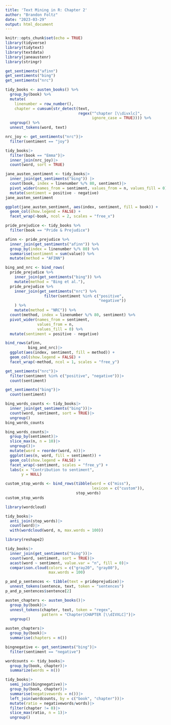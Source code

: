 ```yaml
---
title: 'Text Mining in R: Chapter 2'
author: "Brandon Foltz"
date: "2023-03-29"
output: html_document
---
```


```r
knitr::opts_chunk$set(echo = TRUE)
library(tidyverse)
library(tidytext)
library(textdata)
library(janeaustenr)
library(stringr)
```
```r
get_sentiments("afinn")
get_sentiments("bing")
get_sentiments("nrc")
```
```r
tidy_books <- austen_books() %>%
  group_by(book) %>%
  mutate(
    linenumber = row_number(),
    chapter = cumsum(str_detect(text, 
                                regex("^chapter [\\divxlc]", 
                                      ignore_case = TRUE)))) %>%
  ungroup() %>%
  unnest_tokens(word, text)
```
```r
nrc_joy <- get_sentiments("nrc")|>
  filter(sentiment == "joy")

tidy_books|>
  filter(book == "Emma")|>
  inner_join(nrc_joy)|>
  count(word, sort = TRUE)
```
```r
jane_austen_sentiment <- tidy_books|>
  inner_join(get_sentiments("bing")) |>
  count(book, index = linenumber %/% 80, sentiment)|>
  pivot_wider(names_from = sentiment, values_from = n, values_fill = 0)|>
  mutate(sentiment = positive - negative)
jane_austen_sentiment
```
```r
ggplot(jane_austen_sentiment, aes(index, sentiment, fill = book)) +
  geom_col(show.legend = FALSE) +
  facet_wrap(~book, ncol = 2, scales = "free_x")
```
```r
pride_prejudice <- tidy_books %>% 
  filter(book == "Pride & Prejudice")

afinn <- pride_prejudice %>% 
  inner_join(get_sentiments("afinn")) %>% 
  group_by(index = linenumber %/% 80) %>% 
  summarise(sentiment = sum(value)) %>% 
  mutate(method = "AFINN")

bing_and_nrc <- bind_rows(
  pride_prejudice %>% 
    inner_join(get_sentiments("bing")) %>%
    mutate(method = "Bing et al."),
  pride_prejudice %>% 
    inner_join(get_sentiments("nrc") %>% 
                 filter(sentiment %in% c("positive", 
                                         "negative"))
    ) %>%
    mutate(method = "NRC")) %>%
  count(method, index = linenumber %/% 80, sentiment) %>%
  pivot_wider(names_from = sentiment,
              values_from = n,
              values_fill = 0) %>% 
  mutate(sentiment = positive - negative)
```
```r
bind_rows(afinn,
          bing_and_nrc)|>
  ggplot(aes(index, sentiment, fill = method)) +
  geom_col(show.legend = FALSE) +
  facet_wrap(~method, ncol = 1, scales = "free_y")
```
```r
get_sentiments("nrc")|>
  filter(sentiment %in% c("positive", "negative"))|>
  count(sentiment)

get_sentiments("bing")|>
  count(sentiment)
```
```r
bing_words_counts <- tidy_books|>
  inner_join(get_sentiments("bing"))|>
  count(word, sentiment, sort = TRUE)|>
  ungroup()
bing_words_counts

bing_words_counts|>
  group_by(sentiment)|>
  slice_max(n, n = 10)|>
  ungroup()|>
  mutate(word = reorder(word, n))|>
  ggplot(aes(n, word, fill = sentiment)) +
  geom_col(show.legend = FALSE) +
  facet_wrap(~sentiment, scales = "free_y") +
  labs(x = "Contribution to sentiment",
       y = NULL)
```
```r
custom_stop_words <- bind_rows(tibble(word = c("miss"),
                                      lexicon = c("custom")),
                               stop_words)
custom_stop_words
```
```r
library(wordcloud)

tidy_books|>
  anti_join(stop_words)|>
  count(word)|>
  with(wordcloud(word, n, max.words = 100))
```
```r
library(reshape2)

tidy_books|>
  inner_join(get_sentiments("bing"))|>
  count(word, sentiment, sort = TRUE)|>
  acast(word ~ sentiment, value.var = "n", fill = 0)|>
  comparison.cloud(colors = c("gray20", "gray80"),
                   max.words = 100)
```
```r
p_and_p_sentences <- tibble(text = prideprejudice)|>
  unnest_tokens(sentence, text, token = "sentences")
p_and_p_sentences$sentence[2]
```
```r
austen_chapters <- austen_books()|>
  group_by(book)|>
  unnest_tokens(chapter, text, token = "regex",
                pattern = "Chapter|CHAPTER [\\dIVXLC]")|>
  ungroup()

austen_chapters|>
  group_by(book)|>
  summarise(chapters = n())
```
```r
bingnegative <- get_sentiments("bing")|>
  filter(sentiment == "negative")

wordcounts <- tidy_books|>
  group_by(book, chapter)|>
  summarize(words = n())

tidy_books|>
  semi_join(bingnegative)|>
  group_by(book, chapter)|>
  summarise(negativewords = n())|>
  left_join(wordcounts, by = c("book", "chapter"))|>
  mutate(ratio = negativewords/words)|>
  filter(chapter != 0)|>
  slice_max(ratio, n = 1)|>
  ungroup()
```

